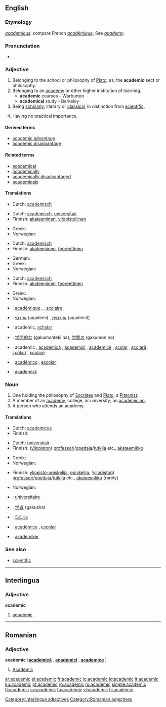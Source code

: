==English==

===Etymology===
{{L.}} ''[[academicus]]'': compare French ''[[académique]]''. See ''[[academy]]''.

===Pronunciation===
*{{IPA|/ˌækəˈdɛmɪk/}}, {{SAMPA|/%{k@"dEmIk/}}
*:{{rhymes|ɛmɪk}}

===Adjective===
{{en-adj}}

# Belonging to the school or philosophy of [[Plato]]; as, the '''academic''' sect or philosophy.
# Belonging to an [[academy]] or other higher institution of learning.
#*'''academic''' courses - Warburton
#*'''academical''' study - Berkeley
# Being [[scholarly]]; literary or [[classical]], in distinction from [[scientific]].
# {{pejorative}} Having no practical importance.

====Derived terms====
*[[academic advantage]]
*[[academic disadvantage]]

====Related terms====
*[[academical]]
*[[academically]]
*[[academically disadvantaged]]
*[[academicals]]

====Translations====
{{trans-top|belonging to the school or philosophy of Plato}}
* Dutch: [[academisch]]
{{trans-mid}}
{{trans-bottom}}

{{trans-top|belonging to an academy or other higher institution of learning}}
* Dutch: [[academisch]], [[universitair]]
* Finnish: [[akateeminen]], [[yliopistollinen]]
{{trans-mid}}
* Greek: {{t+|el|ακαδημαϊκός||tr=akadimaïkós|sc=Grek}}
* Norwegian: {{t+|no|akademisk}}
{{trans-bottom}}

{{trans-top|scholarly; literary or classical, in distinction from scientific}}
* Dutch: [[academisch]]
* Finnish: [[akateeminen]], [[teoreettinen]]
{{trans-mid}}
* German: {{t-|de|akademisch}}
* Greek: {{t+|el|ακαδημαϊκός||tr=akadimaïkós|sc=Grek}}
* Norwegian: {{t+|no|akademisk}}
{{trans-bottom}}

{{trans-top|having no practical importance}}
* Dutch: [[academisch]]
* Finnish: [[akateeminen]], [[teoreettinen]]
{{trans-mid}}
* Greek: {{t|el|θεωρητικός||tr=theoritikós|sc=Grek}}
* Norwegian: {{t+|no|akademisk}}
{{trans-bottom}}

{{checktrans-top}}
*{{ttbc|French}}: [[académique]] {{m}}, {{f}}, [[scolaire]] {{m}}, {{f}}
*{{ttbc|Hebrew}}: [[אקדמי]] (aqademi) {{m}}, [[אקדמית]] (aqademit) {{f}}
*{{ttbc|Interlingua}}: academic, [[scholar]]
*{{ttbc|Japanese}}: [[学問的な]] (gakumonteki na); [[学問の]] (gakumon no)
{{checktrans-mid}}
*{{ttbc|Romanian}}: academic {{m}}, [[academică]] {{f}}, [[academici]] {{m}} {{p}}, [[academice]] {{f}} {{p}}, [[şcolar]] {{m}}, [[şcolară]] {{f}}, [[şcolari]] {{m}} {{p}}, [[şcolare]] {{f}} {{p}}
*{{ttbc|Spanish}}: [[académico]] {{m}}, [[escolar]] {{m}}
*{{ttbc|Swedish}}: [[akademisk]]
{{checktrans-bottom}}

===Noun===
{{en-noun}}

# One holding the philosophy of [[Socrates]] and [[Plato]]; a [[Platonist]].
# A member of an [[academy]], college, or university; an [[academician]].
# A person who attends an academy.

====Translations====
{{trans-top|Platonist}}
* Dutch: [[academicus]] {{m}}
* Finnish: {{t-|fi|akateemikko}}
{{trans-mid}}
{{trans-bottom}}

{{trans-top|member of an academy, college, or university}}
* Dutch: [[universitair]] {{m}}
* Finnish: ([[yliopisto|yliopiston]]) [[professori]]/[[opettaja]]/[[tutkija]] etc., [[akateemikko]]
{{trans-mid}}
* Greek: {{t+|el|ακαδημαϊκός|c|tr=akadimaïkós|sc=Grek}}
* Norwegian: {{t+|no|akademiker|m}}
{{trans-bottom}}

{{trans-top|person who attends an academy}}
* Finnish: [[yliopisto-opiskelija]], [[opiskelija]], ([[yliopisto|yliopiston]]) [[professori]]/[[opettaja]]/[[tutkija]] etc., [[akateemikko]] (rarely)
{{trans-mid}}
* Norwegian: {{t+|no|akademiker|m}}
{{trans-bottom}}

{{checktrans-top}}
*{{ttbc|French}}: [[universitaire]] {{m}}
*{{ttbc|Japanese}}: [[学者]] (gakusha)
{{checktrans-mid}}
*{{ttbc|Sinhala}}: [[විද්වතා]] {{n}}
*{{ttbc|Spanish}}: [[académico]] {{m}}, [[escolar]] {{m}}
*{{ttbc|Swedish}}: [[akademiker]]
{{checktrans-bottom}}

===See also===
*[[scientific]]

----

==Interlingua==

===Adjective===
'''academic'''

# [[#English|academic]]

[[Category:Interlingua adjectives]]

----

==Romanian==

===Adjective===
'''academic''' ('''[[academică]]''' {{f}}, '''[[academici]]''' {{m|p}}, '''[[academice]]''' {{f|p}})

# [[#English|Academic]] {{m}}

[[Category:Romanian adjectives]]

[[ar:academic]]
[[el:academic]]
[[fr:academic]]
[[io:academic]]
[[id:academic]]
[[it:academic]]
[[ku:academic]]
[[pt:academic]]
[[ro:academic]]
[[ru:academic]]
[[simple:academic]]
[[fi:academic]]
[[sv:academic]]
[[ta:academic]]
[[vi:academic]]
[[tr:academic]]